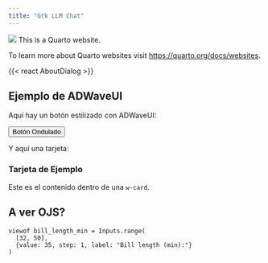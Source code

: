 ```yaml
---
title: "Gtk LLM Chat"
---
```



![](./images/org.fuentelibre.gtk_llm_Chat.svg)
This is a Quarto website.

To learn more about Quarto websites visit <https://quarto.org/docs/websites>.

{{< react AboutDialog >}}

## Ejemplo de ADWaveUI

Aquí hay un botón estilizado con ADWaveUI:

<button class="btn primary">Botón Ondulado</button>

Y aquí una tarjeta:

::: {.w-card}
### Tarjeta de Ejemplo
Este es el contenido dentro de una `w-card`.
:::

## A ver OJS?

```ojs
viewof bill_length_min = Inputs.range(
  [32, 50], 
  {value: 35, step: 1, label: "Bill length (min):"}
)
```
